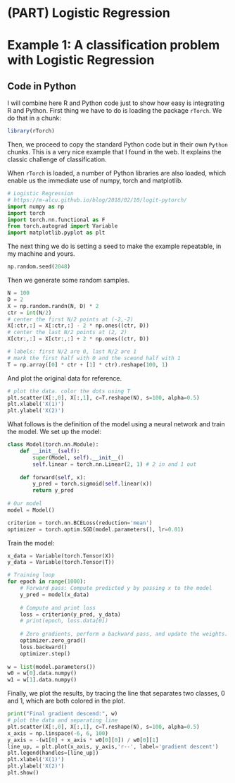 # (PART) Logistic Regression {-}

# Example 1: A classification problem with Logistic Regression

## Code in Python

I will combine here R and Python code just to show how easy is integrating R and Python. First thing we have to do is loading the package `rTorch`. We do that in a chunk:

```r
library(rTorch)
```

Then, we proceed to copy the standard Python code but in their own `Python` chunks. This is a very nice example that I found in the web. It explains the classic challenge of classification.

When `rTorch` is loaded, a number of Python libraries are also loaded, which enable us the immediate use of numpy, torch and matplotlib.


```python
# Logistic Regression
# https://m-alcu.github.io/blog/2018/02/10/logit-pytorch/
import numpy as np
import torch
import torch.nn.functional as F
from torch.autograd import Variable
import matplotlib.pyplot as plt
```

The next thing we do is setting a seed to make the example repeatable, in my machine and yours.

```python
np.random.seed(2048)
```

Then we generate some random samples.
```python
N = 100
D = 2
X = np.random.randn(N, D) * 2
ctr = int(N/2)
# center the first N/2 points at (-2,-2)
X[:ctr,:] = X[:ctr,:] - 2 * np.ones((ctr, D))
# center the last N/2 points at (2, 2)
X[ctr:,:] = X[ctr:,:] + 2 * np.ones((ctr, D))

# labels: first N/2 are 0, last N/2 are 1
# mark the first half with 0 and the sceond half with 1
T = np.array([0] * ctr + [1] * ctr).reshape(100, 1)
```

And plot the original data for reference.
```python
# plot the data. color the dots using T
plt.scatter(X[:,0], X[:,1], c=T.reshape(N), s=100, alpha=0.5)
plt.xlabel('X(1)')
plt.ylabel('X(2)')
```

What follows is the definition of the model using a neural network and train the model. We set up the model:

```python
class Model(torch.nn.Module):
    def __init__(self):
        super(Model, self).__init__()
        self.linear = torch.nn.Linear(2, 1) # 2 in and 1 out
        
    def forward(self, x):
        y_pred = torch.sigmoid(self.linear(x))
        return y_pred
    
# Our model    
model = Model()

criterion = torch.nn.BCELoss(reduction='mean')
optimizer = torch.optim.SGD(model.parameters(), lr=0.01)
```

Train the model:

```python
x_data = Variable(torch.Tensor(X))
y_data = Variable(torch.Tensor(T))

# Training loop
for epoch in range(1000):
    # Forward pass: Compute predicted y by passing x to the model
    y_pred = model(x_data)
    
    # Compute and print loss
    loss = criterion(y_pred, y_data)
    # print(epoch, loss.data[0])
    
    # Zero gradients, perform a backward pass, and update the weights.
    optimizer.zero_grad()
    loss.backward()
    optimizer.step()
    
w = list(model.parameters())
w0 = w[0].data.numpy()
w1 = w[1].data.numpy()    
```


Finally, we plot the results, by tracing the line that separates two classes, 0 and 1, which are both colored in the plot.

```python
print("Final gradient descend:", w)
# plot the data and separating line
plt.scatter(X[:,0], X[:,1], c=T.reshape(N), s=100, alpha=0.5)
x_axis = np.linspace(-6, 6, 100)
y_axis = -(w1[0] + x_axis * w0[0][0]) / w0[0][1]
line_up, = plt.plot(x_axis, y_axis,'r--', label='gradient descent')
plt.legend(handles=[line_up])
plt.xlabel('X(1)')
plt.ylabel('X(2)')
plt.show()
```

